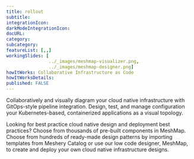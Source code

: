 ```yaml
---
title: rollout
subtitle: 
integrationIcon: 
darkModeIntegrationIcon: 
docURL: 
category: 
subcategory: 
featureList: [,,]
workingSlides: [
				../_images/meshmap-visualizer.png,
				../_images/meshmap-designer.png]
howItWorks: Collaborative Infrastructure as Code
howItWorksDetails: 
published: FALSE
---
```


<p>
    Collaboratively and visually diagram your cloud native infrastructure with GitOps-style pipeline integration. Design, test, and manage configuration your Kubernetes-based, containerized applications as a visual topology.
</p>
<p>
    Looking for best practice cloud native design and deployment best practices? Choose from thousands of pre-built components in MeshMap. Choose from hundreds of ready-made design patterns by importing templates from Meshery Catalog or use our low code designer, MeshMap, to create and deploy your own cloud native infrastructure designs.
</p>